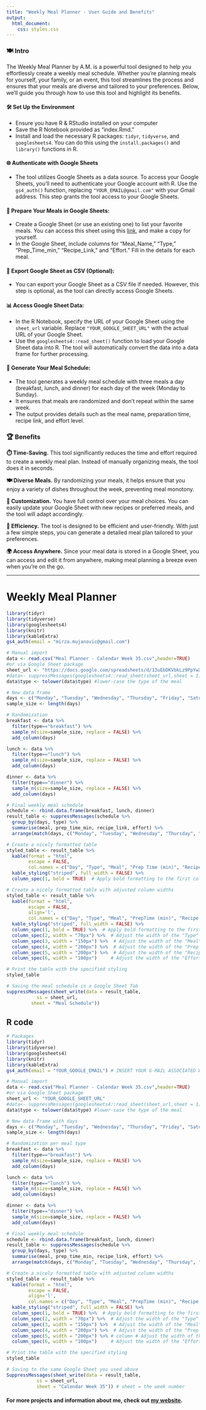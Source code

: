 ```yaml
---
title: "Weekly Meal Planner - User Guide and Benefits"
output:
  html_document:
    css: styles.css
---
```


### **🍽️ Intro**
The Weekly Meal Planner by A.M. is a powerful tool designed to help you effortlessly create a weekly meal schedule. Whether you're planning meals for yourself, your family, or an event, this tool streamlines the process and ensures that your meals are diverse and tailored to your preferences. Below, we'll guide you through how to use this tool and highlight its benefits.

#### **🛠️ Set Up the Environment**
   - Ensure you have R & RStudio installed on your computer
   - Save the R Notebook provided as "index.Rmd."
   - Install and load the necessary R packages: `tidyr`, `tidyverse`, and `googlesheets4`. You can do this using the `install.packages()` and `library()` functions in R.

#### **🌐 Authenticate with Google Sheets**
   - The tool utilizes Google Sheets as a data source. To access your Google Sheets, you'll need to authenticate your Google account with R. Use the `gs4_auth()` function, replacing `"YOUR_EMAIL@gmail.com"` with your Gmail address. This step grants the tool access to your Google Sheets.

#### **🍲 Prepare Your Meals in Google Sheets:**
   - Create a Google Sheet (or use an existing one) to list your favorite meals. You can access this sheet using this [link](https://docs.google.com/spreadsheets/d/13uEbDKVbkLz9PpYwXzOLZAgw_ZWppBm7pjnDbHnH9yA/edit#gid=0), and make a copy for yourself.
   - In the Google Sheet, include columns for "Meal_Name," "Type," "Prep_Time_min," "Recipe_Link," and "Effort." Fill in the details for each meal.

#### **💾 Export Google Sheet as CSV (Optional):**
   - You can export your Google Sheet as a CSV file if needed. However, this step is optional, as the tool can directly access Google Sheets.

#### **📊 Access Google Sheet Data:**
   - In the R Notebook, specify the URL of your Google Sheet using the `sheet_url` variable. Replace `"YOUR_GOOGLE_SHEET_URL"` with the actual URL of your Google Sheet.
   - Use the `googlesheets4::read_sheet()` function to load your Google Sheet data into R. The tool will automatically convert the data into a data frame for further processing.

#### **📅 Generate Your Meal Schedule:**
   - The tool generates a weekly meal schedule with three meals a day (breakfast, lunch, and dinner) for each day of the week (Monday to Sunday).
   - It ensures that meals are randomized and don't repeat within the same week.
   - The output provides details such as the meal name, preparation time, recipe link, and effort level.

### **🏆 Benefits**

**⏱️ Time-Saving.** This tool significantly reduces the time and effort required to create a weekly meal plan. Instead of manually organizing meals, the tool does it in seconds.

**🍽️ Diverse Meals.** By randomizing your meals, it helps ensure that you enjoy a variety of dishes throughout the week, preventing meal monotony.

**🔧 Customization.** You have full control over your meal choices. You can easily update your Google Sheet with new recipes or preferred meals, and the tool will adapt accordingly.

**🚀 Efficiency.** The tool is designed to be efficient and user-friendly. With just a few simple steps, you can generate a detailed meal plan tailored to your preferences.

**🌍 Access Anywhere.** Since your meal data is stored in a Google Sheet, you can access and edit it from anywhere, making meal planning a breeze even when you're on the go.

---

# Weekly Meal Planner

```r
library(tidyr)
library(tidyverse)
library(googlesheets4)
library(knitr)
library(kableExtra)
gs4_auth(email = "mirza.mujanovic@gmail.com")
```

```r
# Manual import
data <- read.csv("Meal Planner - Calendar Week 35.csv",header=TRUE)
#or via Google Sheet package
sheet_url <- "https://docs.google.com/spreadsheets/d/13uEbDKVbkLz9PpYwXzOLZAgw_ZWppBm7pjnDbHnH9yA/edit#gid=1859631947"
#data<- suppressMessages(googlesheets4::read_sheet(sheet_url,sheet = 1)) # IMPORTANT: sheet = 1 means it takes first sheet tab.
data$type <- tolower(data$type) #lower-case the type of the meal
```


```r
# New data frame
days <- c("Monday", "Tuesday", "Wednesday", "Thursday", "Friday", "Saturday", "Sunday")
sample_size <- length(days)

# Randomization
breakfast <- data %>% 
  filter(type=="breakfast") %>%
  sample_n(size=sample_size, replace = FALSE) %>%
  add_column(days)

lunch <- data %>% 
  filter(type=="lunch") %>%
  sample_n(size=sample_size, replace = FALSE) %>%
  add_column(days)

dinner <- data %>% 
  filter(type=="dinner") %>%
  sample_n(size=sample_size, replace = FALSE) %>%
  add_column(days)
```

```r
# Final weekly meal schedule
schedule <- rbind.data.frame(breakfast, lunch, dinner)
result_table <- suppressMessages(schedule %>%
  group_by(days, type) %>%
  summarise(meal, prep_time_min, recipe_link, effort) %>%
  arrange(match(days, c("Monday", "Tuesday", "Wednesday", "Thursday", "Friday", "Saturday", "Sunday"))))

# Create a nicely formatted table
styled_table <- result_table %>%
  kable(format = "html",
        escape = FALSE,
        col.names = c("Day", "Type", "Meal", "Prep Time (min)", "Recipe Link", "Effort Level")) %>%
  kable_styling("striped", full_width = FALSE) %>%
  column_spec(1, bold = TRUE)  # Apply bold formatting to the first column (days)

# Create a nicely formatted table with adjusted column widths
styled_table <- result_table %>%
  kable(format = "html",
        escape = FALSE,
        align='l',
        col.names = c("Day", "Type", "Meal", "PrepTime (min)", "Recipe Link", "Effort Level")) %>%
  kable_styling("striped", full_width = FALSE) %>%
  column_spec(1, bold = TRUE) %>%  # Apply bold formatting to the first column (days)
  column_spec(2, width = "70px") %>%  # Adjust the width of the "Type" column
  column_spec(3, width = "150px") %>%  # Adjust the width of the "Meal" column
  column_spec(4, width = "200px") %>%  # Adjust the width of the "Prep Time (min)" column
  column_spec(5, width = "200px") %>%  # Adjust the width of the "Recipe Link" column
  column_spec(6, width = "100px")     # Adjust the width of the "Effort Level" column

# Print the table with the specified styling
styled_table

```


```r
# Saving the meal schedule in a Google Sheet Tab
suppressMessages(sheet_write(data = result_table,
           ss = sheet_url,
         sheet = "Meal Schedule"))
```

## R code
```r
# Packages
library(tidyr)
library(tidyverse)
library(googlesheets4)
library(knitr)
library(kableExtra)
gs4_auth(email = "YOUR_GOOGLE_EMAIL") # INSERT YOUR G-MAIL ASSOCIATED WITH YOUR GOOGLE SHEET ACCOUNT

# Manual import
data <- read.csv("Meal Planner - Calendar Week 35.csv",header=TRUE)
#or via Google Sheet package
sheet_url <- "YOUR_GOOGLE_SHEET_URL"
#data<- suppressMessages(googlesheets4::read_sheet(sheet_url,sheet = 1)) # IMPORTANT: sheet = 1 means it takes first sheet tab.
data$type <- tolower(data$type) #lower-case the type of the meal

# New data frame with days
days <- c("Monday", "Tuesday", "Wednesday", "Thursday", "Friday", "Saturday", "Sunday")
sample_size <- length(days)

# Randomization per meal type
breakfast <- data %>% 
  filter(type=="breakfast") %>%
  sample_n(size=sample_size, replace = FALSE) %>%
  add_column(days)

lunch <- data %>% 
  filter(type=="lunch") %>%
  sample_n(size=sample_size, replace = FALSE) %>%
  add_column(days)

dinner <- data %>% 
  filter(type=="dinner") %>%
  sample_n(size=sample_size, replace = FALSE) %>%
  add_column(days)

# Final weekly meal schedule
schedule <- rbind.data.frame(breakfast, lunch, dinner)
result_table <- suppressMessages(schedule %>%
  group_by(days, type) %>%
  summarise(meal, prep_time_min, recipe_link, effort) %>%
  arrange(match(days, c("Monday", "Tuesday", "Wednesday", "Thursday", "Friday", "Saturday", "Sunday"))))

# Create a nicely formatted table with adjusted column widths
styled_table <- result_table %>%
  kable(format = "html",
        escape = FALSE,
        align='l',
        col.names = c("Day", "Type", "Meal", "PrepTime (min)", "Recipe Link", "Effort Level")) %>%
  kable_styling("striped", full_width = FALSE) %>%
  column_spec(1, bold = TRUE) %>%  # Apply bold formatting to the first column (days)
  column_spec(2, width = "70px") %>%  # Adjust the width of the "Type" column
  column_spec(3, width = "150px") %>%  # Adjust the width of the "Meal" column
  column_spec(4, width = "200px") %>%  # Adjust the width of the "Prep Time (min)" column
  column_spec(5, width = "200px") %>% # column # Adjust the width of the "Recipe Link" column
  column_spec(6, width = "100px")     # Adjust the width of the "Effort Level" 

# Print the table with the specified styling
styled_table

# Saving to the same Google Sheet you used above
SuppressMessages(sheet_write(data = result_table,
           ss = sheet_url,
           sheet = "Calendar Week 35")) # sheet = the week number

```

#### For more projects and information about me, check out [my website](https://mirzamujanovic.github.io/website/).